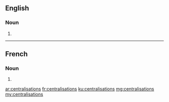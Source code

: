 ==English==

===Noun===
{{head|en|plural}}

# {{plural of|centralisation|lang=en}}

----

==French==

===Noun===
{{head|fr|plural|g=f-p}}

# {{plural of|centralisation|lang=fr}}

[[ar:centralisations]]
[[fr:centralisations]]
[[ku:centralisations]]
[[mg:centralisations]]
[[my:centralisations]]
